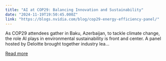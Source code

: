 ```yaml
---
title: "AI at COP29: Balancing Innovation and Sustainability"
date: "2024-11-19T19:50:45.000Z"
link: "https://blogs.nvidia.com/blog/cop29-energy-efficiency-panel/"
---
```


As COP29 attendees gather in Baku, Azerbaijan, to tackle climate change, the role AI plays in environmental sustainability is front and center. A panel hosted by Deloitte brought together industry lea...

[Read more](https://blogs.nvidia.com/blog/cop29-energy-efficiency-panel/)
